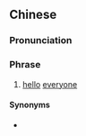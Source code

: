 ==Chinese==
{{zh-forms|type=21}}

===Pronunciation===
{{zh-pron
|mn=tw:ta̍k-ke-hó/zz:ta̍k-kee-hó
|cat=ph
}}

===Phrase===
{{zh-phrase}}

# {{lb|zh|Min Nan}} [[hello]] [[everyone]]

====Synonyms====
* {{zh-l|大家好}}